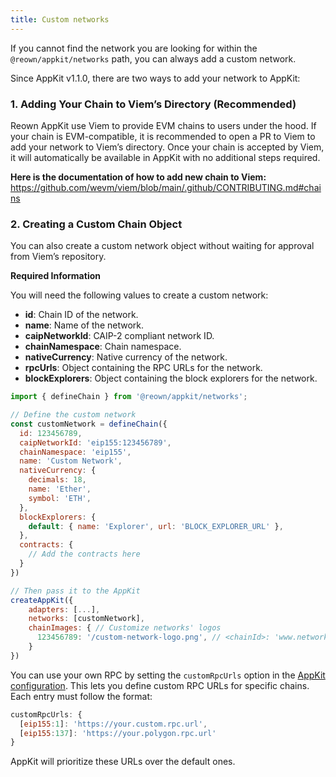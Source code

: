 ```yaml
---
title: Custom networks
---
```


If you cannot find the network you are looking for within the `@reown/appkit/networks` path, you can always add a custom network.

Since AppKit v1.1.0, there are two ways to add your network to AppKit:

### 1. Adding Your Chain to Viem’s Directory (Recommended)

Reown AppKit use Viem to provide EVM chains to users under the hood. If your chain is EVM-compatible, it is recommended to open a PR to Viem to add your network to Viem’s directory. Once your chain is accepted by Viem, it will automatically be available in AppKit with no additional steps required.

**Here is the documentation of how to add new chain to Viem:**
https://github.com/wevm/viem/blob/main/.github/CONTRIBUTING.md#chains

### 2. Creating a Custom Chain Object

You can also create a custom network object without waiting for approval from Viem’s repository.

**Required Information**

You will need the following values to create a custom network:

- **id**: Chain ID of the network.
- **name**: Name of the network.
- **caipNetworkId**: CAIP-2 compliant network ID.
- **chainNamespace**: Chain namespace.
- **nativeCurrency**: Native currency of the network.
- **rpcUrls**: Object containing the RPC URLs for the network.
- **blockExplorers**: Object containing the block explorers for the network.

```js
import { defineChain } from '@reown/appkit/networks';

// Define the custom network
const customNetwork = defineChain({
  id: 123456789,
  caipNetworkId: 'eip155:123456789',
  chainNamespace: 'eip155',
  name: 'Custom Network',
  nativeCurrency: {
    decimals: 18,
    name: 'Ether',
    symbol: 'ETH',
  },
  blockExplorers: {
    default: { name: 'Explorer', url: 'BLOCK_EXPLORER_URL' },
  },
  contracts: {
    // Add the contracts here
  }
})

// Then pass it to the AppKit
createAppKit({
    adapters: [...],
    networks: [customNetwork],
    chainImages: { // Customize networks' logos
      123456789: '/custom-network-logo.png', // <chainId>: 'www.network.com/logo.png'
    }
})
```

You can use your own RPC by setting the `customRpcUrls` option in the [AppKit configuration](/appkit/react/core/options#customrpcurls). This lets you define custom RPC URLs for specific chains. Each entry must follow the format:

```javascript
customRpcUrls: {
  [eip155:1]: 'https://your.custom.rpc.url',
  [eip155:137]: 'https://your.polygon.rpc.url'
}
```

AppKit will prioritize these URLs over the default ones.
